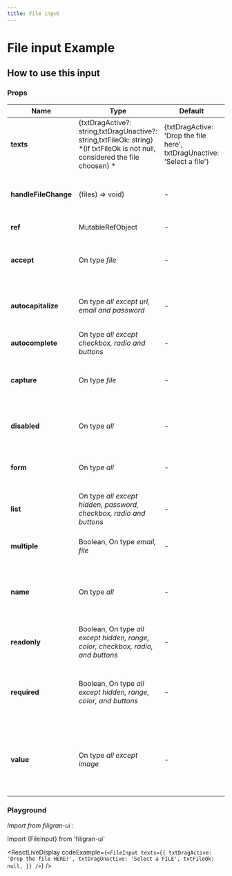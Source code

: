 ```yaml
---
title: File input
---
```


# File input Example

<ExampleFileInput
/>

## How to use this input
### Props
| Name                      | Type                                                                                         | Default     | Description                                                                                                                                                         |
| -------------             | --------                                                                                     | ----------- | ----------------------------------------------------------------------------------------------------------------------------                                        |
| **texts**                 | \{txtDragActive?: string,txtDragUnactive?: string,txtFileOk: string\} *(if txtFileOk is not null, considered the file choosen) *                                                                              | \{txtDragActive: 'Drop the file here', txtDragUnactive: 'Select a file'\}  | Displayed string, if set in parent, can use translation. |
| **handleFileChange**      | (files) => void)                                                                             | -           | Triggered function when the choosen file changes.                                                                                                                   |
| **ref**                   | MutableRefObject                                                                       | -           | File reference.                                                                                                                                                     |
| **accept**                | On type *file*                                                                               | -           | Hint for expected file type in file upload controls.                                                                                                                |
| **autocapitalize**        | On type *all except url, email and password*                                                 | -           | Controls automatic capitalization in inputted text.                                                                                                                 |
| **autocomplete**          | On type *all except checkbox, radio and buttons*                                             | -           | Hint for form autofill feature.                                                                                                                                     |
| **capture**               | On type *file*                                                                               | -           | Media capture input method in file upload controls.                                                                                                                 |
| **disabled**              | On type *all*                                                                                | -           | Whether the user can interract with the input or not.                                                                                                               |
| **form**                  | On type *all*                                                                                | -           | 	Associates the control with a form element.                                                                                                                        |
| **list**                  | On type *all except hidden, password, checkbox, radio and buttons*                           | -           | 	Value of the id attribute of the datalist of autocomplete options.                                                                                                 |
| **multiple**              | Boolean, On type *email, file*                                                               | -           | Whether to allow multiple values.                                                                                                                                   |
| **name**                  | On type *all*                                                                                | -           | 	Name of the form control. Submitted with the form as part of a name/value pair.                                                                                    |
| **readonly**              | Boolean, On type *all except hidden, range, color, checkbox, radio, and buttons*             | -           | The value is not editable.                                                                                                                                          |
| **required**              | Boolean, On type *all except hidden, range, color, and buttons*                              | -           | A value is required or must be checked for the form to be submittable.                                                                                              |
| **value**                 | On type *all except image*                                                                   | -           | The value of the control. When specified in the HTML, corresponds to the initial value.                                                                             |

### Playground
*Import from filigran-ui :*

Import \{FileInput\} from 'filigran-ui'

<ReactLiveDisplay
  codeExample={`
            <FileInput
texts={{
          txtDragActive: 'Drop the file HERE!',
          txtDragUnactive: 'Select a FILE',
          txtFileOk: null,
        }}
/>
          `}
/>
